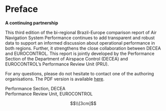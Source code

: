 ```{=tex}
\pagenumbering{roman}
\setcounter{page}{1}
```

# Preface {.unnumbered}

**A continuing partnership**

This third edition of the bi-regional Brazil-Europe comparison report of Air Navigation System Performance continues to add transparent and robust data to support an informed discussion about operational performance in both regions.
Further, it strengthens the close collaboration between DECEA and EUROCONTROL.
This report is jointly developed by the Performance Section of the Department of Airspace Control (DECEA) and EUROCONTROL's Performance Review Unit (PRU).

For any questions, please do not hesitate to contact one of the authoring organisations. The PDF version is available [here](https://ansperformance.eu/global/brazil/bra-eur-2023.pdf).

Performance Section, DECEA    
Performance Review Unit, EUROCONTROL


<!-- add one inch of whitespace = empty equation --------------------------->

$$\\[3cm]$$
